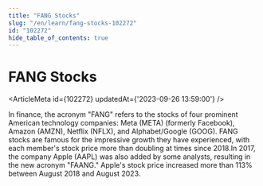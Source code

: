 ```yaml
---
title: "FANG Stocks"
slug: "/en/learn/fang-stocks-102272"
id: "102272"
hide_table_of_contents: true
---
```



# FANG Stocks

<ArticleMeta id={102272} updatedAt={'2023-09-26 13:59:00'} />
<div className='border-solid border-b border-t-0 my-4 border-[var(--ifm-color-gray-300)]' />

In finance, the acronym "FANG" refers to the stocks of four prominent American technology companies: Meta (META) (formerly Facebook), Amazon (AMZN), Netflix (NFLX), and Alphabet/Google (GOOG). FANG stocks are famous for the impressive growth they have experienced, with each member's stock price more than doubling at times since 2018.In 2017, the company Apple (AAPL) was also added by some analysts, resulting in the new acronym "FAANG." Apple's stock price increased more than 113% between August 2018 and August 2023.
